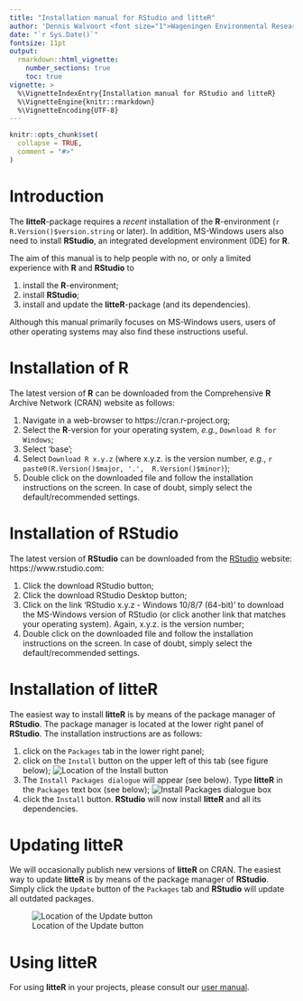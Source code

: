 ---
title: "Installation manual for RStudio and litteR"
author: 'Dennis Walvoort <font size="1">Wageningen Environmental Research, The Netherlands</font><br>Willem van Loon <font size="1"> Rijkswaterstaat, The Netherlands</font>'
date: "`r Sys.Date()`"
fontsize: 11pt
output:
  rmarkdown::html_vignette:
    number_sections: true      
    toc: true
vignette: >
  %\VignetteIndexEntry{Installation manual for RStudio and litteR}
  %\VignetteEngine{knitr::rmarkdown}
  %\VignetteEncoding{UTF-8}
---

```{r setup, include = FALSE}
knitr::opts_chunk$set(
  collapse = TRUE,
  comment = "#>"
)
```



# Introduction

The **litteR**-package requires a _recent_ installation of the **R**-environment (`r R.Version()$version.string` or later). In addition, MS-Windows users also need to install **RStudio**, an integrated development environment (IDE) for **R**.

The aim of this manual is to help people with no, or only a limited experience with **R** and **RStudio** to

1. install the **R**-environment;
1. install **RStudio**;
1. install and update the **litteR**-package (and its dependencies).

Although this manual primarily focuses on MS-Windows users, users of other operating systems may also find these instructions useful.


# Installation of **R**

The latest version of **R** can be downloaded from the Comprehensive **R** Archive Network (CRAN) website as follows:

1. Navigate in a web-browser to https://cran.r-project.org;
1. Select the **R**-version for your operating system, _e.g._, `Download R for Windows`;
1. Select 'base';
1. Select `Download R x.y.z` (where x.y.z. is the version number, _e.g._, `r paste0(R.Version()$major, '.',  R.Version()$minor)`);
1. Double click on the downloaded file and follow the installation instructions on the screen. In case of doubt, simply select the default/recommended settings.


# Installation of **RStudio**

The latest version of **RStudio** can be downloaded from the [RStudio](https://www.rstudio.com) website: https://www.rstudio.com:

1. Click the download RStudio button;
1. Click the download RStudio Desktop button;
1. Click on the link 'RStudio x.y.z - Windows 10/8/7 (64-bit)' to download the MS-Windows version of RStudio (or click another link that matches your operating system). Again, x.y.z. is the version number;
1. Double click on the downloaded file and follow the installation instructions on the screen. In case of doubt, simply select the default/recommended settings.


# Installation of **litteR**

The easiest way to install **litteR** is by means of the package manager of **RStudio**. The package manager is located at the lower right panel of **RStudio**. The installation instructions are as follows:

1. click on the `Packages` tab in the lower right panel;
1. click on the `Install` button on the upper left of this tab (see figure below);
![Location of the Install button](fig/rstudio-pkg-man-install.png)
1. The `Install Packages dialogue` will appear (see below). Type **litteR** in the `Packages` text box (see below);
![Install Packages dialogue box](fig/rstudio-pkg-man-cran.png)
1. click the `Install` button. **RStudio** will now install **litteR** and all its dependencies.


# Updating **litteR**

We will occasionally publish new versions of **litteR** on CRAN. The easiest way to update **litteR** is by means of the package manager of **RStudio**. Simply click the `Update` button of the `Packages` tab and **RStudio** will update all outdated packages.

![Location of the Update button](fig/rstudio-pkg-man-update.png)


# Using **litteR**

For using **litteR** in your projects, please consult our [user manual](litteR-manual.html).
